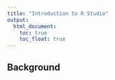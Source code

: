 ```yaml
---
title: "Introduction to R Studio"
output:
  html_document: 
    toc: true
    toc_float: true
---
```


## Background 
